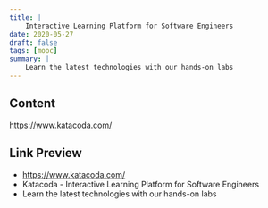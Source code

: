 ```yaml
---
title: |
    Interactive Learning Platform for Software Engineers
date: 2020-05-27
draft: false
tags: [mooc]
summary: |
    Learn the latest technologies with our hands-on labs
---
```


## Content

https://www.katacoda.com/

## Link Preview

- https://www.katacoda.com/
- Katacoda - Interactive Learning Platform for Software Engineers
- Learn the latest technologies with our hands-on labs
